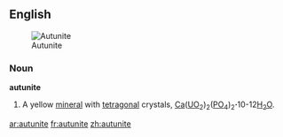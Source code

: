 ==English==
[[Image:2autunit, Polska, Sudety.jpg|thumb|Autunite]]

===Noun===
'''autunite'''
# {{mineralogy}} A yellow [[mineral]] with [[tetragonal]] crystals, [[calcium|Ca]]([[uranium|U]][[oxygen|O]]<sub>2</sub>)<sub>2</sub>([[phosphorus|P]]O<sub>4</sub>)<sub>2</sub>'''·'''10-12[[water|H<sub>2</sub>O]].

[[ar:autunite]]
[[fr:autunite]]
[[zh:autunite]]